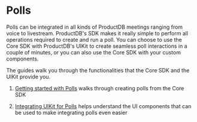 # Polls

Polls can be integrated in all kinds of ProductDB meetings ranging from voice to livestream. ProductDB's SDK makes it really simple to perform all operations required to create and run a poll. You can choose to use the Core SDK with ProductDB's UIKit to create seamless poll interactions in a couple of minutes, or you can also use the Core SDK with your custom components.

The guides walk you through the functionalities that the Core SDK and the UIKit provide you.

1. [Getting started with Polls](./polls/getting_started) walks through creating polls from the Core SDK

2. [Integrating UIKit for Polls](./polls/uikit) helps understand the UI components that can be used to make integrating polls even easier

<head>
  <title>Polls Guide</title>
</head>
